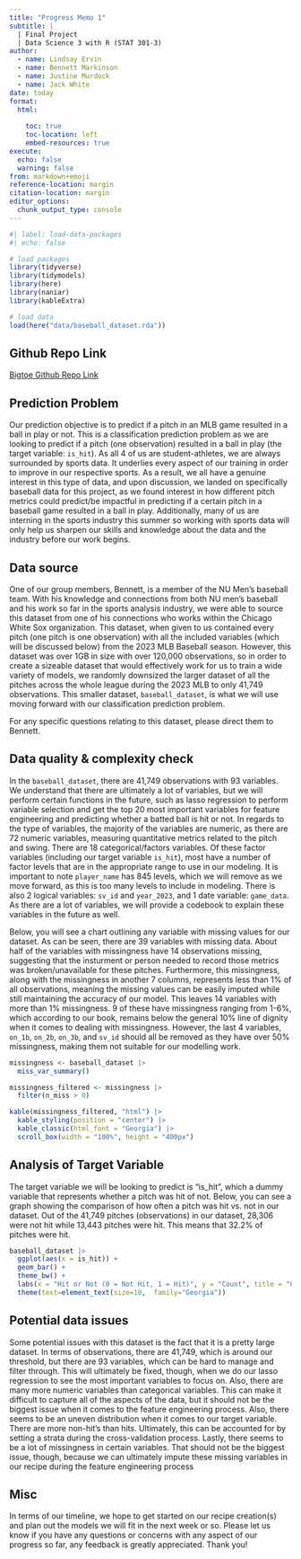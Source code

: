 ```yaml
---
title: "Progress Memo 1"
subtitle: |
  | Final Project 
  | Data Science 3 with R (STAT 301-3)
author:
  - name: Lindsay Ervin
  - name: Bennett Markinson
  - name: Justine Murdock
  - name: Jack White
date: today
format:
  html:
    
    toc: true
    toc-location: left
    embed-resources: true
execute:
  echo: false
  warning: false
from: markdown+emoji 
reference-location: margin
citation-location: margin
editor_options: 
  chunk_output_type: console
---
```


```r
#| label: load-data-packages
#| echo: false

# load packages
library(tidyverse)
library(tidymodels)
library(here)
library(naniar)
library(kableExtra)

# load data
load(here("data/baseball_dataset.rda"))
```

::: {.callout-tip icon=false}

## Github Repo Link

[Bigtoe Github Repo Link](https://github.com/stat301-3-2024-spring/final-project-3-team-bigtoe.git)

:::

## Prediction Problem

Our prediction objective is to predict if a pitch in an MLB game resulted in a ball in play or not. This is a classification prediction problem as we are looking to predict if a pitch (one observation) resulted in a ball in play (the target variable: `is_hit`).  As all 4 of us are student-athletes, we are always surrounded by sports data. It underlies every aspect of our training in order to improve in our respective sports. As a result, we all have a genuine interest in this type of data, and upon discussion, we landed on specifically baseball data for this project, as we found interest in how different pitch metrics could predict/be impactful in predicting if a certain pitch in a baseball game resulted in a ball in play. Additionally, many of us are interning in the sports industry this summer so working with sports data will only help us sharpen our skills and knowledge about the data and the industry before our work begins.

## Data source

One of our group members, Bennett, is a member of the NU Men's baseball team. With his knowledge and connections from both NU men's baseball and his work so far in the sports analysis industry, we were able to source this dataset from one of his connections who works within the Chicago White Sox organization. This dataset, when given to us contained every pitch (one pitch is one observation) with all the included variables (which will be discussed below) from the 2023 MLB Baseball season. However, this dataset was over 1GB in size with over 120,000 observations, so in order to create a sizeable dataset that would effectively work for us to train a wide variety of models, we randomly downsized the larger dataset of all the pitches across the whole league during the 2023 MLB to only 41,749 observations. This smaller dataset, `baseball_dataset`, is what we will use moving forward with our classification prediction problem.

For any specific questions relating to this dataset, please direct them to Bennett. 


## Data quality & complexity check

In the `baseball_dataset`, there are 41,749 observations with 93 variables. We understand that there are ultimately a lot of variables, but we will perform certain functions in the future, such as lasso regression to perform variable selection and get the top 20 most important variables for feature engineering and predicting whether a batted ball is hit or not. In regards to the type of variables, the majority of the variables are numeric, as there are 72 numeric variables, measuring quantitative metrics related to the pitch and swing. There are 18 categorical/factors variables. Of these factor variables (including our target variable `is_hit`), most have a number of factor levels that are in the appropriate range to use in our modeling. It is important to note `player_name` has 845 levels, which we will remove as we move forward, as this is too many levels to include in modeling. There is also 2 logical variables: `sv_id` and `year_2023`, and 1 date variable: `game_data`. As there are a lot of variables, we will provide a codebook to explain these variables in the future as well.

Below, you will see a chart outlining any variable with missing values for our dataset. As can be seen, there are 39 variables with missing data. About half of the variables with missingness have 14 observations missing, suggesting that the insturment or person needed to record those metrics was broken/unavailable for these pitches. Furthermore, this missingness, along with the missingness in another 7 columns, represents less than 1% of all observations, meaning the missing values can be easily imputed while still maintaining the accuracy of our model. This leaves 14 variables with more than 1% missingness. 9 of these have missingness ranging from 1-6%, which according to our book, remains below the general 10% line of dignity when it comes to dealing with missingness. However, the last 4 variables, `on_1b`, `on_2b`, `on_3b`, and `sv_id` should all be removed as they have over 50% missingness, making them not suitable for our modelling work. 

```r
missingness <- baseball_dataset |> 
  miss_var_summary() 

missingness_filtered <- missingness |> 
  filter(n_miss > 0) 

kable(missingness_filtered, "html") |> 
  kable_styling(position = "center") |> 
  kable_classic(html_font = "Georgia") |> 
  scroll_box(width = "100%", height = "400px")
```


## Analysis of Target Variable

The target variable we will be looking to predict is "is_hit", which a dummy variable that represents whether a pitch was hit of not. Below, you can see a graph showing the comparison of how often a pitch was hit vs. not in our dataset. Out of the 41,749 pitches (observations) in our dataset, 28,306 were not hit while 13,443 pitches were hit. This means that 32.2% of pitches were hit. 

```r
 
baseball_dataset |> 
  ggplot(aes(x = is_hit)) +
  geom_bar() +
  theme_bw() +
  labs(x = "Hit or Not (0 = Not Hit, 1 = Hit)", y = "Count", title = "Comparison of Hit vs Non Hit Pitches") +
  theme(text=element_text(size=10,  family="Georgia"))
```



## Potential data issues
Some potential issues with this dataset is the fact that it is a pretty large dataset. In terms of observations, there are 41,749, which is around our threshold, but there are 93 variables, which can be hard to manage and filter through. This will ultimately be fixed, though, when we do our lasso regression to see the most important variables to focus on. Also, there are many more numeric variables than categorical variables. This can make it difficult to capture all of the aspects of the data, but it should not be the biggest issue when it comes to the feature engineering process. Also, there seems to be an uneven distribution when it comes to our target variable. There are more non-hit's than hits. Ultimately, this can be accounted for by setting a strata during the cross-validation process. Lastly, there seems to be a lot of missingness in certain variables. That should not be the biggest issue, though, because we can ultimately impute these missing variables in our recipe during the feature engineering process

## Misc

In terms of our timeline, we hope to get started on our recipe creation(s) and plan out the models we will fit in the next week or so. Please let us know if you have any questions or concerns with any aspect of our progress so far, any feedback is greatly appreciated. Thank you!
